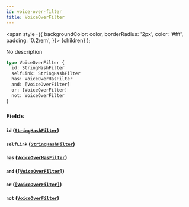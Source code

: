 ```yaml
---
id: voice-over-filter
title: VoiceOverFilter
---
```


<span
style={{
      backgroundColor: color,
      borderRadius: '2px',
      color: '#fff',
      padding: '0.2rem',
    }}>
{children}
</span>
);

No description

```graphql
type VoiceOverFilter {
  id: StringHashFilter
  selfLink: StringHashFilter
  has: VoiceOverHasFilter
  and: [VoiceOverFilter]
  or: [VoiceOverFilter]
  not: VoiceOverFilter
}
```

### Fields

#### `id` ([`StringHashFilter`](/docs/schema/inputs/string-hash-filter))

#### `selfLink` ([`StringHashFilter`](/docs/schema/inputs/string-hash-filter))

#### `has` ([`VoiceOverHasFilter`](/docs/schema/enums/voice-over-has-filter))

#### `and` ([`[VoiceOverFilter]`](/docs/schema/inputs/voice-over-filter))

#### `or` ([`[VoiceOverFilter]`](/docs/schema/inputs/voice-over-filter))

#### `not` ([`VoiceOverFilter`](/docs/schema/inputs/voice-over-filter))
